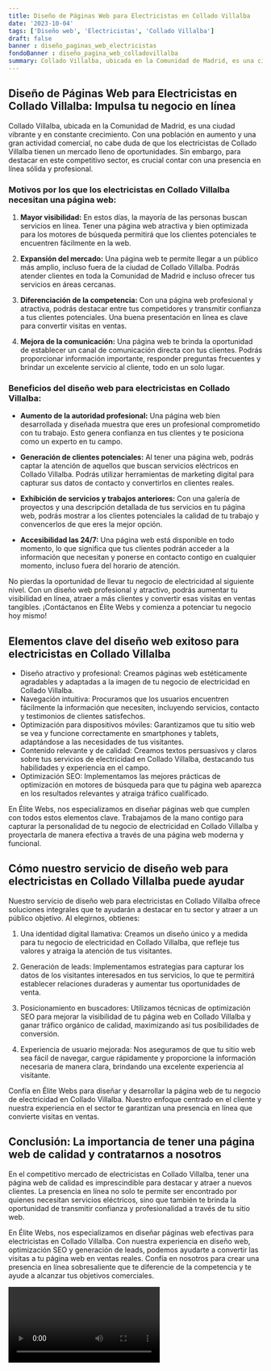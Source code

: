 ```yaml
---
title: Diseño de Páginas Web para Electricistas en Collado Villalba
date: '2023-10-04'
tags: ['Diseño web', 'Electricistas', 'Collado Villalba']
draft: false
banner : diseño_paginas_web_electricistas
fondoBanner : diseño_pagina_web_colladovillalba
summary: Collado Villalba, ubicada en la Comunidad de Madrid, es una ciudad vibrante y en constante crecimiento. Con una población en aumento y una gran actividad comercial, no cabe duda de que los electricistas de Collado Villalba tienen un mercado lleno de oportunidades. Sin embargo, para destacar en este competitivo sector, es crucial contar con una presencia en línea sólida y profesional.
---
```


## Diseño de Páginas Web para Electricistas en Collado Villalba: Impulsa tu negocio en línea

Collado Villalba, ubicada en la Comunidad de Madrid, es una ciudad vibrante y en constante crecimiento. Con una población en aumento y una gran actividad comercial, no cabe duda de que los electricistas de Collado Villalba tienen un mercado lleno de oportunidades. Sin embargo, para destacar en este competitivo sector, es crucial contar con una presencia en línea sólida y profesional.

### Motivos por los que los electricistas en Collado Villalba necesitan una página web:

1. **Mayor visibilidad:** En estos días, la mayoría de las personas buscan servicios en línea. Tener una página web atractiva y bien optimizada para los motores de búsqueda permitirá que los clientes potenciales te encuentren fácilmente en la web.

2. **Expansión del mercado:** Una página web te permite llegar a un público más amplio, incluso fuera de la ciudad de Collado Villalba. Podrás atender clientes en toda la Comunidad de Madrid e incluso ofrecer tus servicios en áreas cercanas.

3. **Diferenciación de la competencia:** Con una página web profesional y atractiva, podrás destacar entre tus competidores y transmitir confianza a tus clientes potenciales. Una buena presentación en línea es clave para convertir visitas en ventas.

4. **Mejora de la comunicación:** Una página web te brinda la oportunidad de establecer un canal de comunicación directa con tus clientes. Podrás proporcionar información importante, responder preguntas frecuentes y brindar un excelente servicio al cliente, todo en un solo lugar.

### Beneficios del diseño web para electricistas en Collado Villalba:

- **Aumento de la autoridad profesional:** Una página web bien desarrollada y diseñada muestra que eres un profesional comprometido con tu trabajo. Esto genera confianza en tus clientes y te posiciona como un experto en tu campo.

- **Generación de clientes potenciales:** Al tener una página web, podrás captar la atención de aquellos que buscan servicios eléctricos en Collado Villalba. Podrás utilizar herramientas de marketing digital para capturar sus datos de contacto y convertirlos en clientes reales.

- **Exhibición de servicios y trabajos anteriores:** Con una galería de proyectos y una descripción detallada de tus servicios en tu página web, podrás mostrar a los clientes potenciales la calidad de tu trabajo y convencerlos de que eres la mejor opción.

- **Accesibilidad las 24/7:** Una página web está disponible en todo momento, lo que significa que tus clientes podrán acceder a la información que necesitan y ponerse en contacto contigo en cualquier momento, incluso fuera del horario de atención.

No pierdas la oportunidad de llevar tu negocio de electricidad al siguiente nivel. Con un diseño web profesional y atractivo, podrás aumentar tu visibilidad en línea, atraer a más clientes y convertir esas visitas en ventas tangibles. ¡Contáctanos en Élite Webs y comienza a potenciar tu negocio hoy mismo!

<GifSeo />

<Cta />

## Elementos clave del diseño web exitoso para electricistas en Collado Villalba

- Diseño atractivo y profesional: Creamos páginas web estéticamente agradables y adaptadas a la imagen de tu negocio de electricidad en Collado Villalba.
- Navegación intuitiva: Procuramos que los usuarios encuentren fácilmente la información que necesiten, incluyendo servicios, contacto y testimonios de clientes satisfechos.
- Optimización para dispositivos móviles: Garantizamos que tu sitio web se vea y funcione correctamente en smartphones y tablets, adaptándose a las necesidades de tus visitantes.
- Contenido relevante y de calidad: Creamos textos persuasivos y claros sobre tus servicios de electricidad en Collado Villalba, destacando tus habilidades y experiencia en el campo.
- Optimización SEO: Implementamos las mejores prácticas de optimización en motores de búsqueda para que tu página web aparezca en los resultados relevantes y atraiga tráfico cualificado.

En Élite Webs, nos especializamos en diseñar páginas web que cumplen con todos estos elementos clave. Trabajamos de la mano contigo para capturar la personalidad de tu negocio de electricidad en Collado Villalba y proyectarla de manera efectiva a través de una página web moderna y funcional.

## Cómo nuestro servicio de diseño web para electricistas en Collado Villalba puede ayudar

Nuestro servicio de diseño web para electricistas en Collado Villalba ofrece soluciones integrales que te ayudarán a destacar en tu sector y atraer a un público objetivo. Al elegirnos, obtienes:

1. Una identidad digital llamativa: Creamos un diseño único y a medida para tu negocio de electricidad en Collado Villalba, que refleje tus valores y atraiga la atención de tus visitantes.

2. Generación de leads: Implementamos estrategias para capturar los datos de los visitantes interesados en tus servicios, lo que te permitirá establecer relaciones duraderas y aumentar tus oportunidades de venta.

3. Posicionamiento en buscadores: Utilizamos técnicas de optimización SEO para mejorar la visibilidad de tu página web en Collado Villalba y ganar tráfico orgánico de calidad, maximizando así tus posibilidades de conversión.

4. Experiencia de usuario mejorada: Nos aseguramos de que tu sitio web sea fácil de navegar, cargue rápidamente y proporcione la información necesaria de manera clara, brindando una excelente experiencia al visitante.

Confía en Élite Webs para diseñar y desarrollar la página web de tu negocio de electricidad en Collado Villalba. Nuestro enfoque centrado en el cliente y nuestra experiencia en el sector te garantizan una presencia en línea que convierte visitas en ventas.

## Conclusión: La importancia de tener una página web de calidad y contratarnos a nosotros

En el competitivo mercado de electricistas en Collado Villalba, tener una página web de calidad es imprescindible para destacar y atraer a nuevos clientes. La presencia en línea no solo te permite ser encontrado por quienes necesitan servicios eléctricos, sino que también te brinda la oportunidad de transmitir confianza y profesionalidad a través de tu sitio web.

En Élite Webs, nos especializamos en diseñar páginas web efectivas para electricistas en Collado Villalba. Con nuestra experiencia en diseño web, optimización SEO y generación de leads, podemos ayudarte a convertir las visitas a tu página web en ventas reales. Confía en nosotros para crear una presencia en línea sobresaliente que te diferencie de la competencia y te ayude a alcanzar tus objetivos comerciales.

<Video />

<CtaBot job='Electricistas' city='Collado Villalba'/>

<Gmaps query='Collado Villalba+españa+maps' />